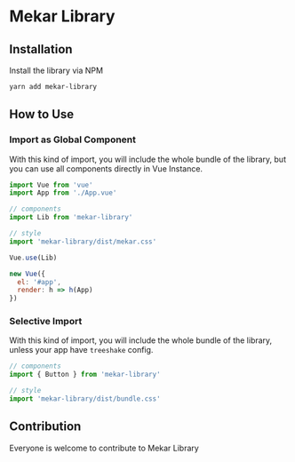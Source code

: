 
<Meta title="Getting Started" />

# Mekar Library

## Installation
Install the library via NPM

```bash
yarn add mekar-library
```

## How to Use

### Import as Global Component
With this kind of import, you will include the whole bundle of the library, but you can use all components directly in Vue Instance.

```js
import Vue from 'vue'
import App from './App.vue'

// components
import Lib from 'mekar-library'

// style
import 'mekar-library/dist/mekar.css'

Vue.use(Lib)

new Vue({
  el: '#app',
  render: h => h(App)
})
```

### Selective Import
With this kind of import, you will include the whole bundle of the library, unless your app have `treeshake` config.

```js
// components
import { Button } from 'mekar-library'

// style
import 'mekar-library/dist/bundle.css'
```

## Contribution
Everyone is welcome to contribute to Mekar Library
